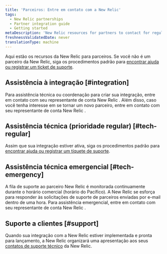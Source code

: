 ```yaml
---
title: 'Parceiros: Entre em contato com a New Relic'
tags:
  - New Relic partnerships
  - Partner integration guide
  - Getting started
metaDescription: 'New Relic resources for partners to contact for regular or emergency assistance for integrations, and post-implementation technical support.'
freshnessValidatedDate: never
translationType: machine
---
```


Aqui estão os recursos da New Relic para parceiros. Se você não é um parceiro da New Relic, siga os procedimentos padrão para [encontrar ajuda ou registrar um ticket de suporte](/docs/using-new-relic/welcome-new-relic/getting-started/find-help-or-file-support-ticket).

## Assistência à integração [#integration]

Para assistência técnica ou coordenação para criar sua integração, entre em contato com seu representante de conta New Relic . Além disso, caso você tenha interesse em se tornar um novo parceiro, entre em contato com seu representante de conta New Relic .

## Assistência técnica (prioridade regular) [#tech-regular]

Assim que sua integração estiver ativa, siga os procedimentos padrão para [encontrar ajuda ou registrar um tíquete de suporte](/docs/using-new-relic/welcome-new-relic/getting-started/find-help-or-file-support-ticket).

## Assistência técnica emergencial [#tech-emergency]

A fila de suporte ao parceiro New Relic é monitorada continuamente durante o horário comercial (horário do Pacífico). A New Relic se esforça para responder às solicitações de suporte de parceiros enviadas por e-mail dentro de uma hora. Para assistência emergencial, entre em contato com seu representante de conta New Relic .

## Suporte a clientes [#support]

Quando sua integração com a New Relic estiver implementada e pronta para lançamento, a New Relic organizará uma apresentação aos seus [contatos de suporte técnico](/docs/accounts-partnerships/partnerships/partner-integration-guide/support) da New Relic.

